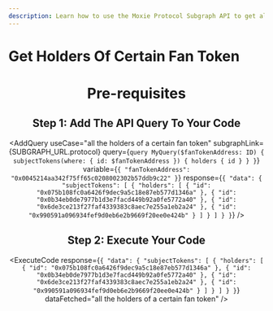```yaml
---
description: Learn how to use the Moxie Protocol Subgraph API to get all the holders of a certain fan token.
---
```



# Get Holders Of Certain Fan Token

<Header
  useCase="all the holders of a certain fan token"
  apiName="Moxie Protocol Subgraph"
/>

# Pre-requisites

<Prerequisites apiName="Moxie Protocol Subgraph" />

## Step 1: Add The API Query To Your Code

<AddQuery
  useCase="all the holders of a certain fan token"
  subgraphLink={SUBGRAPH_URL.protocol}
  query={`query MyQuery($fanTokenAddress: ID) {
  subjectTokens(where: { id: $fanTokenAddress }) {
    holders {
      id
    }
  }
}`}
  variable={`{
  "fanTokenAddress": "0x0045214aa342f75ff65c0208002302b57ddb9c22"
}`}
  response={`{
  "data": {
    "subjectTokens": [
      {
        "holders": [
          {
            "id": "0x075b108fc0a6426f9dec9a5c18e87eb577d1346a"
          },
          {
            "id": "0x0b34eb0de7977b1d3e7facd449b92a0fe5772a40"
          },
          {
            "id": "0x6de3ce213f27faf4339383c8aec7e255a1eb2a24"
          },
          {
            "id": "0x990591a096934fef9d0eb6e2b9669f20ee0e424b"
          }
        ]
      }
    ]
  }
}`}
/>

## Step 2: Execute Your Code

<ExecuteCode
  response={`{
  "data": {
    "subjectTokens": [
      {
        "holders": [
          {
            "id": "0x075b108fc0a6426f9dec9a5c18e87eb577d1346a"
          },
          {
            "id": "0x0b34eb0de7977b1d3e7facd449b92a0fe5772a40"
          },
          {
            "id": "0x6de3ce213f27faf4339383c8aec7e255a1eb2a24"
          },
          {
            "id": "0x990591a096934fef9d0eb6e2b9669f20ee0e424b"
          }
        ]
      }
    ]
  }
}`}
  dataFetched="all the holders of a certain fan token"
/>

<DeveloperSupport />
